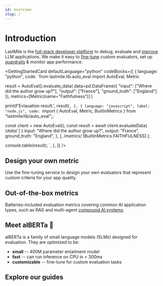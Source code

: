 ```yaml
---
id: overview
slug: /
---
```




# Introduction

LastMile is the [full-stack developer platform](/autoeval) to debug, evaluate and <u>improve</u> LLM applications. We make it easy to [fine-tune](/autoeval/fine-tune) custom evaluators, set up [guardrails](/autoeval/guardrails) & monitor app performance.

<GettingStartedCard
  defaultLanguage="python"
  codeBlocks={[
    {
      language: "python",
      code: `from lastmile.lib.auto_eval import AutoEval, Metric

result = AutoEval().evaluate_data(
    data=pd.DataFrame({
        "input": ["Where did the author grow up?"],
        "output": ["France"],
        "ground_truth": ["England"]
    }),
    metrics=[Metric(name="Faithfulness")]
)

print(f'Evlauation result:', result)`,
    },
    {
      language: "javascript",
      label: "node.js",
      code: `import { AutoEval, Metric, BuiltinMetrics } from "lastmile/lib/auto_eval";;

const client = new AutoEval();
const result = await client.evaluateData(
  /*data*/ [
    {
      input: "Where did the author grow up?",
      output: "France",
      ground_truth: "England",
    },
  ],
  /*metrics*/ [BuiltinMetrics.FAITHFULNESS]
);

console.table(result);
`,
},
]}
/>

## Design your own metric

Use the fine-tuning service to design your own evaluators that represent custom criteria for your app quality.

<Grid className="custom-grid customize">
  <Card
    href="/autoeval/datasets"
    title="1. Create Datasets"
    description="Upload and manage application data for running and training evals, and generate synthetic labels."
    className="custom-card datasets"
  />
  <Card
    href="/autoeval/labeling"
    title="2. Synthetic Labeling"
    description="Generate high-quality labels for your data using LLM Judge with human-in-the-loop to refine synthetic labels."
    className="custom-card labeling"
  />
  <Card
    href="/autoeval/fine-tune"
    title="3. Fine-tune Evaluators"
    description="Use the AutoEval fine-tuning service to develop custom metrics for your application."
    className="custom-card fine-tune"
  />
  <Card
    href="/autoeval/models#usage-guide"
    title="4. Run Evals"
    description="Compute metrics by running high-performance inference using a prebuilt or fine-tuned model."
    className="custom-card models"
  />
</Grid>

## Out-of-the-box metrics

Batteries-included evaluation metrics covering common AI application types, such as RAG and multi-agent [compound AI systems](https://bair.berkeley.edu/blog/2024/02/18/compound-ai-systems/).

<Grid className="custom-grid">
  <Card
    href="/autoeval/metrics#hallucination-detection-faithfulness"
    title="Faithfulness"
    description="Measures how adherent or faithful an LLM response is to the provided context. Often used for hallucination detection."
    className="custom-card faithfulness"
  />
  <Card
    href="/autoeval/metrics#relevance"
    title="Relevance"
    description="Measures semantic similarity between two strings. Often used for context relevance, or input/output relevance, or similarity between a response and ground truth."
    className="custom-card similarity"
  />
  <Card
    href="/autoeval/metrics#summarization-score"
    title="Summarization Quality"
    description="Quantify the quality of a summarization response."
    className="custom-card summarization"
  />
  <Card
    href="/autoeval/metrics"
    title="Toxicity"
    description="Quantify the toxicity level in an LLM response."
    className="custom-card toxicity"
  />
  <Card
    href="/autoeval/metrics"
    title="More"
    description="Explore other metrics available in AutoEval, or keep reading to design your own metric."
    className="custom-card"
  />
</Grid>

## Meet alBERTa 🍁

alBERTa is a family of small language models (SLMs) designed for evaluation. They are optimized to be:

- **small** -- 400M parameter entailment model
- **fast** -- can run inference on CPU in < 300ms
- **customizable** -- fine-tune for custom evaluation tasks

<Grid className="alberta-grid">
  <Card
    href="/autoeval/models#alberta-"
    title="alBERTa-512 🍁"
    description="512 token context, specialized for evaluation tasks (like faithfulness), and gives a numeric 0->1 score."
    backgroundColor="#F5F5F5"
    className="custom-card model-512"
  />
  <Card
    href="/autoeval/models#alberta-"
    title="alBERTa-LC-8k 🍁"
    description="Long-context window variant that can scale up to 128k tokens using a scaled dot-product attention layer"
    backgroundColor="#F5F5F5"
    className="custom-card model-8k"
  />
</Grid>

## Explore our guides

<Grid className="guides-grid">
  <Card
    href="https://github.com/lastmile-ai/lastmile-docs/blob/main/cookbook/AutoEval_Getting_Started.ipynb"
    title="Quickstart"
    description="Start-to-finish overview of AutoEval, from running evals, labeling with LLM Judge to fine-tuning a custom metric."
    className="custom-card"
  />
  <Card
    href="https://github.com/lastmile-ai/lastmile-docs/blob/main/cookbook/RAG_Evaluation.ipynb"
    title="Retrieval systems"
    description="Evaluate a RAG application for hallucination, relevance and other out-of-the-box metrics available via AutoEval."
    className="custom-card"
  />
  <!-- <Card
    href="/guides/multi-agent-evaluation"
    title="Multi-agent applications"
    description="Evaluate end-to-end and intermediate step metrics for a compound AI system."
    className="custom-card"
  /> -->
  <Card
    href="https://github.com/lastmile-ai/lastmile-docs/blob/main/cookbook/RAG_Guardrails.ipynb"
    title="Real-time guardrails"
    description="Build real-time guardrails in a RAG application using fine-tuned alBERTa 🍁 models."
    className="custom-card"
  />
</Grid>
